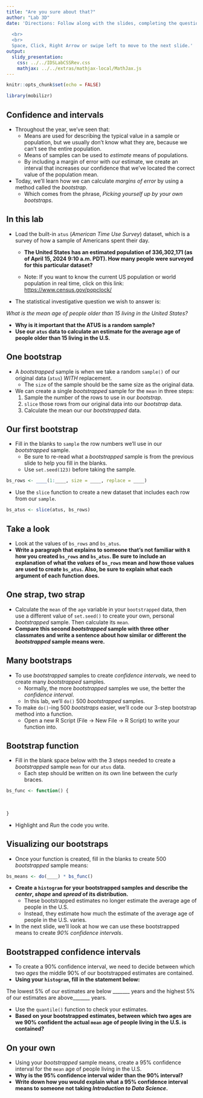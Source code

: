 ```yaml
---
title: "Are you sure about that?"
author: "Lab 3D"
date: 'Directions: Follow along with the slides, completing the questions in <font color=#25679E><b>blue</b></font> on your computer, and answering the questions in **red** in your journal.  
  
  <br>
  <br>
  Space, Click, Right Arrow or swipe left to move to the next slide.'
output: 
  slidy_presentation: 
    css: ../../IDSLabCSSRev.css
    mathjax: ../../extras/mathjax-local/MathJax.js
---
```


```r
knitr::opts_chunk$set(echo = FALSE)
```

```r
library(mobilizr)
```

## Confidence and intervals

- Throughout the year, we've seen that:
    - Means are used for describing the typical value in a sample or population, but we usually don't know what they are, because we can't see the entire population.
    - Means of samples can be used to _estimate_ means of populations.
    - By including a margin of error with our estimate, we create an interval that increases our confidence that we've located the correct value of the population mean.
- Today, we'll learn how we can calculate _margins of error_ by using a method called the _bootstrap_.
    - Which comes from the phrase, _Picking yourself up by your own bootstraps_.


## In this lab

- <span class="blue">Load the built-in `atus` (_American Time Use Survey_) dataset, which is a survey of how a sample of Americans spent their day.</span>
    - **The United States has an estimated population of 336,302,171 (as of April 15, 2024 9:10 a.m. PDT). How many people were surveyed for this particular dataset?**
    
    - Note: If you want to know the current US population or world population in real time, click on this link: [https://www.census.gov/popclock/](https://www.census.gov/popclock/)

- The statistical investigative question we wish to answer is:

_What is the mean age of people older than 15 living in the United States?_

- **Why is it important that the ATUS is a random sample?**
- **Use our `atus` data to calculate an estimate for the average age of people older than 15 living in the U.S.**


## One bootstrap

- A _bootstrapped_ sample is when we take a random `sample()` of our original data (`atus`) _WITH_ replacement.
    - The `size` of the sample should be the same size as the original data.
- We can create a single _bootstrapped_ sample for the `mean` in three steps:
    1. Sample the number of the rows to use in our _bootstrap_.
    2. `slice` those rows from our original data into our _bootstrap_ data.
    3. Calculate the mean our our _bootstrapped_ data.
    

## Our first bootstrap

- <span class="blue">Fill in the blanks to `sample` the row numbers we'll use in our _bootstrapped_ sample.</span>
    - Be sure to re-read what a _bootstrapped_ sample is from the previous slide to help you fill in the blanks.
    - Use `set.seed(123)` before taking the sample.

```r
bs_rows <- ____(1:____, size = ____, replace = ____)
```

- <span class="blue">Use the `slice` function to create a new dataset that includes each row from our `sample`.</span>

```r
bs_atus <- slice(atus, bs_rows)
```


## Take a look

- Look at the values of `bs_rows` and `bs_atus`.
- **Write a paragraph that explains to someone that's not familiar with `R` how you created `bs_rows` and `bs_atus`. Be sure to include an explanation of what the _values_ of `bs_rows` mean and how those values are used to create `bs_atus`. Also, be sure to explain what each argument of each function does.**


## One strap, two strap

- <span class="blue">Calculate the `mean` of the `age` variable in your `bootstrapped` data, then use a different value of `set.seed()` to create your own, personal _bootstrapped_ sample. Then calculate its `mean`.</span>
- **Compare this second _bootstrapped_ sample with three other classmates and write a sentence about how similar or different the _bootstrapped_ sample means were.**


## Many bootstraps

- To use _bootstrapped_ samples to create _confidence intervals_, we need to create many _bootstrapped_ samples.
    - Normally, the more _bootstrapped_ samples we use, the better the _confidence interval_.
    - In this lab, we'll `do()` 500 _bootstrapped_ samples.
- To make `do()`-ing 500 _bootstraps_ easier, we'll code our 3-step bootstrap method into a function.
    - <span class="blue">Open a new R Script (File -> New File -> R Script) to write your function into.</span>
    

## Bootstrap function

- <span class="blue">Fill in the blank space below with the 3 steps needed to create a _bootstrapped_ sample `mean` for our `atus` data.</span>
    - Each step should be written on its own line between the curly braces.

```r
bs_func <- function() {
    
    
    
}
```

- <span class="blue">Highlight and _Run_ the code you write. </span>


## Visualizing our bootstraps

- <span class="blue">Once your function is created, fill in the blanks to create 500 _bootstrapped_ sample means:</span>

```r
bs_means <- do(____) * bs_func()
```

- **Create a `histogram` for your bootstrapped samples and describe the _center_, _shape_ and _spread_ of its distribution.**
    - These bootstrapped estimates no longer estimate the average age of people in the U.S.
    - Instead, they estimate how much the estimate of the average age of people in the U.S. varies.
- In the next slide, we'll look at how we can use these bootstrapped means to create _90% confidence intervals_.


## Bootstrapped confidence intervals
    
- To create a 90% confidence interval, we need to decide between which two _ages_ the middle 90% of our bootstrapped estimates are contained.
- **Using your `histogram`, fill in the statement below:**

The lowest 5% of our estimates are below _______ years and the highest 5% of our estimates are above_______ years.

- <span class="blue">Use the `quantile()` function to check your estimates.</span>
- **Based on your bootstrapped estimates, between which two ages are we 90% confident the actual `mean` age of people living in the U.S. is contained?**


## On your own

- <span class="blue">Using your _bootstrapped_ sample means, create a 95% confidence interval for the `mean` age of people living in the U.S.</span>
- **Why is the 95% confidence interval wider than the 90% interval?**
- **Write down how you would explain what a 95% confidence interval means to someone not taking _Introduction to Data Science_.**